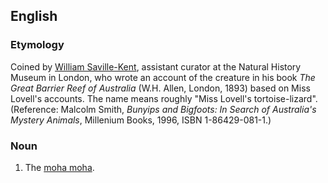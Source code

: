 ==English==

===Etymology===
Coined by [[w:William Saville-Kent|William Saville-Kent]], assistant curator at the Natural History Museum in London, who wrote an account of the creature in his book ''The Great Barrier Reef of Australia'' (W.H. Allen, London, 1893) based on Miss Lovell's accounts.  The name means roughly "Miss Lovell's tortoise-lizard".  (Reference: Malcolm Smith, ''Bunyips and Bigfoots: In Search of Australia's Mystery Animals'', Millenium Books, 1996, ISBN 1-86429-081-1.)

===Noun===
{{en-noun|head=[[Chelosauria]] [[lovelli]]|?}}

# {{context|cryptozoology|lang=en}} The [[moha moha]].